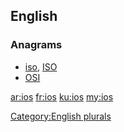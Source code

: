 ==English==

===Anagrams===
* [[iso#English|iso]], [[ISO#English|ISO]]
* [[OSI#English|OSI]]

[[Category:English plurals]]

[[ar:ios]]
[[fr:ios]]
[[ku:ios]]
[[my:ios]]